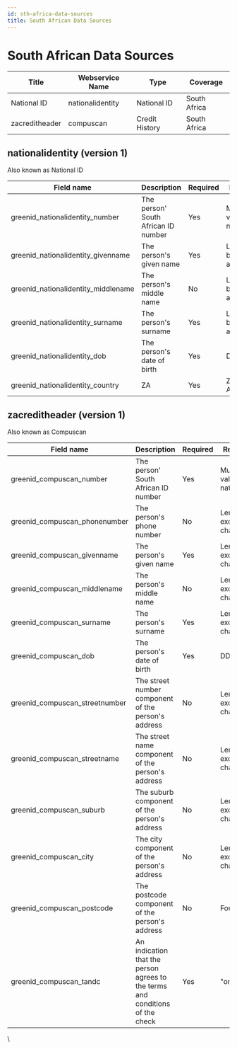 ```yaml
---
id: sth-africa-data-sources
title: South African Data Sources
---
```


# South African Data Sources

| **Title**      | **Webservice Name** | **Type**       | **Coverage** |
| -------------- | ------------------- | -------------- | ------------ |
| National ID    | nationalidentity    | National ID    | South Africa |
| zacreditheader | compuscan           | Credit History | South Africa |

## nationalidentity (version 1)

Also known as National ID

| **Field name**                        | **Description**                     | **Required** | **Restrictions**               |
| ------------------------------------- | ----------------------------------- | ------------ | ------------------------------ |
| greenid\_nationalidentity\_number     | The person' South African ID number | Yes          | Must be a valid ZA national ID |
| greenid\_nationalidentity\_givenname  | The person's given name             | Yes          | Length between 1 and 255       |
| greenid\_nationalidentity\_middlename | The person's middle name            | No           | Length between 1 and 255       |
| greenid\_nationalidentity\_surname    | The person's surname                | Yes          | Length between 1 and 255       |
| greenid\_nationalidentity\_dob        | The person's date of birth          | Yes          | DD/MM/YYYY                     |
| greenid\_nationalidentity\_country    | ZA                                  | Yes          | ZA for South Africa            |

## zacreditheader (version 1)

Also known as Compuscan 

| **Field name**                   | **Description**                                                               | **Required** | **Restrictions**                   |
| -------------------------------- | ----------------------------------------------------------------------------- | ------------ | ---------------------------------- |
| greenid\_compuscan\_number       | The person' South African ID number                                           | Yes          | Must be a valid ZA national ID     |
| greenid\_compuscan\_phonenumber  | The person's phone number                                                     | No           | Length not exceeding 13 characters |
| greenid\_compuscan\_givenname    | The person's given name                                                       | Yes          | Length not exceeding 35 characters |
| greenid\_compuscan\_middlename   | The person's middle name                                                      | No           | Length not exceeding 35 characters |
| greenid\_compuscan\_surname      | The person's surname                                                          | Yes          | Length not exceeding 35 characters |
| greenid\_compuscan\_dob          | The person's date of birth                                                    | Yes          | DD/MM/YYYY                         |
| greenid\_compuscan\_streetnumber | The street number component of the person's address                           | No           | Length not exceeding 50 characters |
| greenid\_compuscan\_streetname   | The street name component of the person's address                             | No           | Length not exceeding 50 characters |
| greenid\_compuscan\_suburb       | The suburb component of the person's address                                  | No           | Length not exceeding 50 characters |
| greenid\_compuscan\_city         | The city component of the person's address                                    | No           | Length not exceeding 50 characters |
| greenid\_compuscan\_postcode     | The postcode component of the person's address                                | No           | Four digits                        |
| greenid\_compuscan\_tandc        | An indication that the person agrees to the terms and conditions of the check | Yes          | "on"                               |

\
